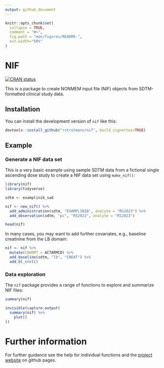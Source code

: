 ```yaml
---
output: github_document
---
```


<!-- README.md is generated from README.Rmd. Please edit that file -->

```r
knitr::opts_chunk$set(
  collapse = TRUE,
  comment = "#>",
  fig.path = "man/figures/README-",
  out.width="50%"
)
```

# NIF

<!-- badges: start -->
[![CRAN status](https://www.r-pkg.org/badges/version/nif)](https://CRAN.R-project.org/package=nif)
<!-- badges: end -->

This is a package to create NONMEM input file (NIF) objects from SDTM-formatted
clinical study data.

## Installation

You can install the development version of `nif` like this:

``` r
devtools::install_github("rstrotmann/nif", build_vignettes=TRUE)
```

## Example

### Generate a NIF data set

This is a very basic example using sample SDTM data from a fictional single
ascending dose study to create a NIF data set using `make_nif()`:

```r
library(nif)
library(tidyverse)

sdtm <- examplinib_sad

nif <- new_nif() %>% 
  add_administration(sdtm, "EXAMPLINIB", analyte = "RS2023") %>% 
  add_observation(sdtm, "pc", "RS2023", analyte = "RS2023")

head(nif)
```

In many cases, you may want to add further covariates, e.g., baseline creatinine
from the LB domain:

```r
nif <- nif %>%  
  mutate(COHORT = ACTARMCD) %>% 
  add_baseline(sdtm, "lb", "CREAT") %>% 
  add_bl_crcl()
```

### Data exploration

The `nif` package provides a range of functions to explore and summarize NIF
files:

```r
summary(nif)

invisible(capture.output(
  summary(nif) %>%
    plot()
))
```

# Further information

For further guidance see the help for individual functions and the [project
website](https://rstrotmann.github.io/nif/) on github pages.

